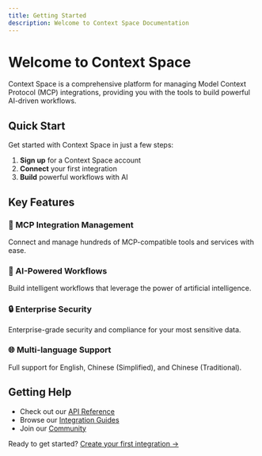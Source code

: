 ```yaml
---
title: Getting Started
description: Welcome to Context Space Documentation
---
```


# Welcome to Context Space

Context Space is a comprehensive platform for managing Model Context Protocol (MCP) integrations, providing you with the tools to build powerful AI-driven workflows.

## Quick Start

Get started with Context Space in just a few steps:

1. **Sign up** for a Context Space account
2. **Connect** your first integration
3. **Build** powerful workflows with AI

## Key Features

### 🔗 MCP Integration Management
Connect and manage hundreds of MCP-compatible tools and services with ease.

### 🤖 AI-Powered Workflows
Build intelligent workflows that leverage the power of artificial intelligence.

### 🔒 Enterprise Security
Enterprise-grade security and compliance for your most sensitive data.

### 🌐 Multi-language Support
Full support for English, Chinese (Simplified), and Chinese (Traditional).

## Getting Help

- Check out our [API Reference](/docs/api)
- Browse our [Integration Guides](/docs/integrations)
- Join our [Community](/community)

Ready to get started? [Create your first integration →](/docs/integrations/getting-started)